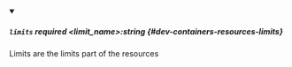 
<details className="config-field" data-expandable="false" open>
<summary>

##### `limits` <span class="config-field-required" data-required="false">required</span> <span class="config-field-type">&lt;limit_name&gt;:string</span> <span class="config-field-default"></span> <span class="config-field-enum"></span> {#dev-containers-resources-limits}

Limits are the limits part of the resources

</summary>



</details>
